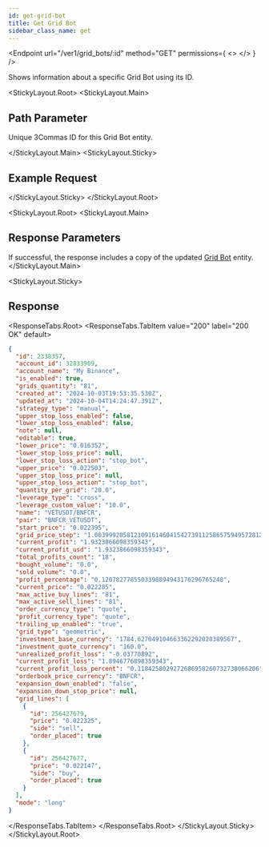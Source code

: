 ```yaml
---
id: get-grid-bot
title: Get Grid Bot
sidebar_class_name: get
---
```



<Endpoint
  url="/ver1/grid_bots/:id"
  method="GET"
  permissions={
    <>
      <Permission title="Permission" description="BOTS_WRITE" />
      <Permission title="Security" description="SIGNED" />
    </>
  }
/>

Shows information about a specific Grid Bot using its ID.

<Separator />

<StickyLayout.Root>
   <StickyLayout.Main>

## Path Parameter
<ApiParam name='id' type='integer' id="id" required>
   Unique 3Commas ID for this Grid Bot entity.
</ApiParam>

</StickyLayout.Main>
<StickyLayout.Sticky>

## Example Request

<NoContentEndpoint method="GET" endpoint="/ver1/grid_bots/2338357" />

</StickyLayout.Sticky>
</StickyLayout.Root>

<StickyLayout.Root>
<StickyLayout.Main>

## Response Parameters
If successful, the response includes a copy of the updated [Grid Bot](/grid-bot/0_grid_bot_entity.mdx) entity.
</StickyLayout.Main>

<StickyLayout.Sticky>

## Response

<ResponseTabs.Root>
<ResponseTabs.TabItem value="200" label="200 OK" default>

```json
{
  "id": 2338357,
  "account_id": 32833909,
  "account_name": "My Binance",
  "is_enabled": true,
  "grids_quantity": "81",
  "created_at": "2024-10-03T19:53:35.530Z",
  "updated_at": "2024-10-04T14:24:47.391Z",
  "strategy_type": "manual",
  "upper_stop_loss_enabled": false,
  "lower_stop_loss_enabled": false,
  "note": null,
  "editable": true,
  "lower_price": "0.016352",
  "lower_stop_loss_price": null,
  "lower_stop_loss_action": "stop_bot",
  "upper_price": "0.022503",
  "upper_stop_loss_price": null,
  "upper_stop_loss_action": "stop_bot",
  "quantity_per_grid": "20.0",
  "leverage_type": "cross",
  "leverage_custom_value": "10.0",
  "name": "VETUSDT/BNFCR",
  "pair": "BNFCR_VETUSDT",
  "start_price": "0.022395",
  "grid_price_step": "1.00399920581210916146041542739112586575949572812639182",
  "current_profit": "1.9323866098359343",
  "current_profit_usd": "1.9323866098359343",
  "total_profits_count": "18",
  "bought_volume": "0.0",
  "sold_volume": "0.0",
  "profit_percentage": "0.1207827785503398894943176296765248",
  "current_price": "0.022285",
  "max_active_buy_lines": "81",
  "max_active_sell_lines": "81",
  "order_currency_type": "quote",
  "profit_currency_type": "quote",
  "trailing_up_enabled": "true",
  "grid_type": "geometric",
  "investment_base_currency": "1784.627049104663362292020389567",
  "investment_quote_currency": "160.0",
  "unrealized_profit_loss": "-0.03770892",
  "current_profit_loss": "1.8946776898359343",
  "current_profit_loss_percent": "0.1184258029272686958260732738066206",
  "orderbook_price_currency": "BNFCR",
  "expansion_down_enabled": "false",
  "expansion_down_stop_price": null,
  "grid_lines": [
    {
      "id": 256427679,
      "price": "0.022325",
      "side": "sell",
      "order_placed": true
    },
    {
      "id": 256427677,
      "price": "0.022147",
      "side": "buy",
      "order_placed": true
    }
  ],
  "mode": "long"
}
```
  </ResponseTabs.TabItem>
  </ResponseTabs.Root>
</StickyLayout.Sticky>
</StickyLayout.Root>
